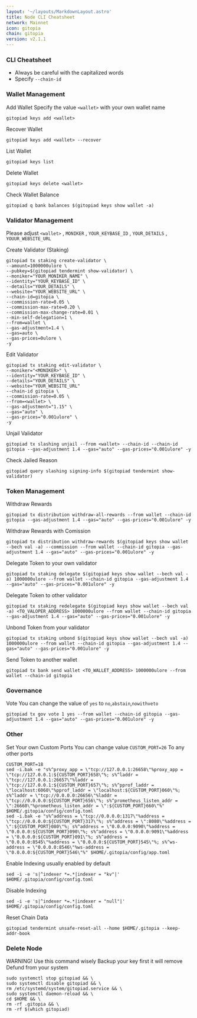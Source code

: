```yaml
---
layout: '~/layouts/MarkdownLayout.astro'
title: Node CLI Cheatsheet
network: Mainnet
icon: gitopia
chain: gitopia
version: v2.1.1
---
```


### CLI Cheatsheet

- Always be careful with the capitalized words
- Specify `--chain-id`

### Wallet Management

Add Wallet
Specify the value `<wallet>` with your own wallet name

```
gitopiad keys add <wallet>
```

Recover Wallet
```
gitopiad keys add <wallet> --recover
```

List Wallet
```
gitopiad keys list
```

Delete Wallet
```
gitopiad keys delete <wallet>
```

Check Wallet Balance
```
gitopiad q bank balances $(gitopiad keys show wallet -a)
```

### Validator Management

Please adjust `<wallet>` , `MONIKER` , `YOUR_KEYBASE_ID` , `YOUR_DETAILS` , `YOUUR_WEBSITE_URL`

Create Validator (Staking)
```
gitopiad tx staking create-validator \
--amount=1000000ulore \
--pubkey=$(gitopiad tendermint show-validator) \
--moniker="YOUR_MONIKER_NAME" \
--identity="YOUR_KEYBASE_ID" \
--details="YOUR_DETAILS" \
--website="YOUR_WEBSITE_URL" \
--chain-id=gitopia \
--commission-rate=0.05 \
--commission-max-rate=0.20 \
--commission-max-change-rate=0.01 \
--min-self-delegation=1 \
--from=wallet \
--gas-adjustment=1.4 \
--gas=auto \
--gas-prices=0ulore \
-y
```

Edit Validator
```
gitopiad tx staking edit-validator \
--moniker="<MONIKER>" \
--identity="YOUR_KEYBASE_ID" \
--details="YOUR_DETAILS" \
--website="YOUR_WEBSITE_URL"
--chain-id gitopia \
--commission-rate=0.05 \
--from=<wallet> \
--gas-adjustment="1.15" \
--gas="auto" \
--gas-prices="0.001ulore" \
-y
```


Unjail Validator
```
gitopiad tx slashing unjail --from <wallet> --chain-id --chain-id gitopia --gas-adjustment 1.4 --gas="auto" --gas-prices="0.001ulore" -y
```

Check Jailed Reason
```
gitopiad query slashing signing-info $(gitopiad tendermint show-validator)
```

### Token Management

Withdraw Rewards
```
gitopiad tx distribution withdraw-all-rewards --from wallet --chain-id gitopia --gas-adjustment 1.4 --gas="auto" --gas-prices="0.001ulore" -y
```

Withdraw Rewards with Comission
```
gitopiad tx distribution withdraw-rewards $(gitopiad keys show wallet --bech val -a) --commission --from wallet --chain-id gitopia --gas-adjustment 1.4 --gas="auto" --gas-prices="0.001ulore" -y
```

Delegate Token to your own validator
```
gitopiad tx staking delegate $(gitopiad keys show wallet --bech val -a) 1000000ulore --from wallet --chain-id gitopia --gas-adjustment 1.4 --gas="auto" --gas-prices="0.001ulore" -y
```

Delegate Token to other validator
```
gitopiad tx staking redelegate $(gitopiad keys show wallet --bech val -a) <TO_VALOPER_ADDRESS> 1000000ulore --from wallet --chain-id gitopia --gas-adjustment 1.4 --gas="auto" --gas-prices="0.001ulore" -y
```

Unbond Token from your validator
```
gitopiad tx staking unbond $(gitopiad keys show wallet --bech val -a) 1000000ulore --from wallet --chain-id gitopia --gas-adjustment 1.4 --gas="auto" --gas-prices="0.001ulore" -y
```

Send Token to another wallet
```
gitopiad tx bank send wallet <TO_WALLET_ADDRESS> 1000000ulore --from wallet --chain-id gitopia
```

### Governance 

Vote
You can change the value of `yes` to `no`,`abstain`,`nowithveto`

```
gitopiad tx gov vote 1 yes --from wallet --chain-id gitopia --gas-adjustment 1.4 --gas="auto" --gas-prices="0.001ulore" -y
```

### Other

Set Your own Custom Ports
You can change value `CUSTOM_PORT=26` To any other ports
```
CUSTOM_PORT=18
sed -i.bak -e "s%^proxy_app = \"tcp://127.0.0.1:26658\"%proxy_app = \"tcp://127.0.0.1:${CUSTOM_PORT}658\"%; s%^laddr = \"tcp://127.0.0.1:26657\"%laddr = \"tcp://127.0.0.1:${CUSTOM_PORT}657\"%; s%^pprof_laddr = \"localhost:6060\"%pprof_laddr = \"localhost:${CUSTOM_PORT}060\"%; s%^laddr = \"tcp://0.0.0.0:26656\"%laddr = \"tcp://0.0.0.0:${CUSTOM_PORT}656\"%; s%^prometheus_listen_addr = \":26660\"%prometheus_listen_addr = \":${CUSTOM_PORT}660\"%" $HOME/.gitopia/config/config.toml
sed -i.bak -e "s%^address = \"tcp://0.0.0.0:1317\"%address = \"tcp://0.0.0.0:${CUSTOM_PORT}317\"%; s%^address = \":8080\"%address = \":${CUSTOM_PORT}080\"%; s%^address = \"0.0.0.0:9090\"%address = \"0.0.0.0:${CUSTOM_PORT}090\"%; s%^address = \"0.0.0.0:9091\"%address = \"0.0.0.0:${CUSTOM_PORT}091\"%; s%^address = \"0.0.0.0:8545\"%address = \"0.0.0.0:${CUSTOM_PORT}545\"%; s%^ws-address = \"0.0.0.0:8546\"%ws-address = \"0.0.0.0:${CUSTOM_PORT}546\"%" $HOME/.gitopia/config/app.toml
```

Enable Indexing usually enabled by default
```
sed -i -e 's|^indexer *=.*|indexer = "kv"|' $HOME/.gitopia/config/config.toml
```

Disable Indexing
```
sed -i -e 's|^indexer *=.*|indexer = "null"|' $HOME/.gitopia/config/config.toml
```

Reset Chain Data
```
gitopiad tendermint unsafe-reset-all --home $HOME/.gitopia --keep-addr-book
```

### Delete Node

WARNING! Use this command wisely 
Backup your key first it will remove Defund from your system

```
sudo systemctl stop gitopiad && \
sudo systemctl disable gitopiad && \
rm /etc/systemd/system/gitopiad.service && \
sudo systemctl daemon-reload && \
cd $HOME && \
rm -rf .gitopia && \
rm -rf $(which gitopiad)
```
